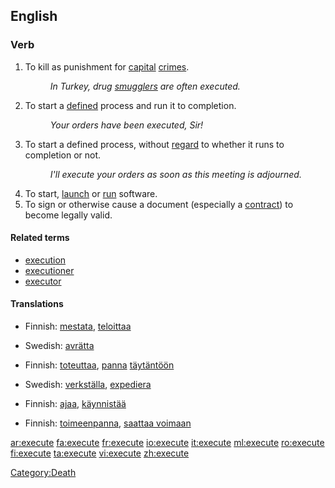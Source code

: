 ==English==

===Verb===
{{en-verb|execut|ing}}

#To kill as punishment for [[capital]] [[crime]]s.
#:''In Turkey, drug [[smuggle]]rs are often executed.''
#To start a [[define]]d process and run it to completion.
#:''Your orders have been executed, Sir!''
#To start a defined process, without [[regard]] to whether it runs to completion or not.
#:''I'll execute your orders as soon as this meeting is adjourned.''
#To start, [[launch]] or [[run]] software.
#To sign or otherwise cause a document (especially a [[contract#Noun|contract]]) to become legally valid.

====Related terms====
*[[execution]]
*[[executioner]]
*[[executor]]

====Translations====
{{trans-top|to kill as punishment}}
*Finnish: [[mestata]], [[teloittaa]]
{{trans-mid}}
*Swedish: [[avrätta]]
{{trans-bottom}}

{{trans-top|To start a defined process and run it to completion}}
*Finnish: [[toteuttaa]], [[panna]] [[täytäntöön]]
{{trans-mid}}
*Swedish: [[verkställa]], [[expediera]]
{{trans-bottom}}

{{trans-top|To start a defined process, without regard to whether it runs to completion or not}}
{{trans-mid}}
{{trans-bottom}}

{{trans-top|To start, launch or run software}}
*Finnish: [[ajaa]], [[käynnistää]]
{{trans-mid}}
{{trans-bottom}}

{{trans-top|To sign or otherwise cause a document (especially a contract) to become legally valid}}
*Finnish: [[toimeenpanna]], [[saattaa voimaan]]
{{trans-mid}}
{{trans-bottom}}

[[Category:Death]]

[[ar:execute]]
[[fa:execute]]
[[fr:execute]]
[[io:execute]]
[[it:execute]]
[[ml:execute]]
[[ro:execute]]
[[fi:execute]]
[[ta:execute]]
[[vi:execute]]
[[zh:execute]]
